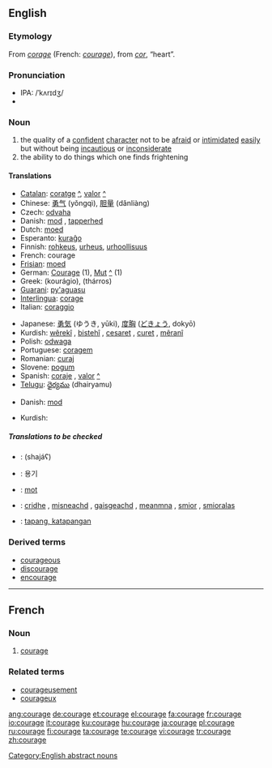{{wikipedia|Courage (disambiguation)}}
==English==

===Etymology===
From {{OF.}} ''[[corage]]'' (French: ''[[courage#French|courage]]''), from {{L.}} ''[[cor]]'', “heart”.

===Pronunciation===
*IPA: /ˈkʌrɪdʒ/
*{{audio|en-us-courage.ogg|Audio (US)}}

===Noun===
{{wikipedia}}
{{en-noun|-}}

# the quality of a [[confident]] [[character]] not to be [[afraid]] or [[intimidate]]d [[easy|easily]] but without being [[incautious]] or [[inconsiderate]]
# the ability to do things which one finds frightening

====Translations====
{{trans-top|quality of a confident character}}
*[[Catalan]]: [[coratge]] {{m}} [[:ca:coratge|^]], [[valor]] {{m}} [[:ca:valor|^]]
*Chinese: [[勇气]] (yǒngqì), [[胆量]] (dǎnliàng)
*Czech: [[odvaha]] {{f}}
*Danish: [[mod]] {{n}}, [[tapperhed]] {{c}}
*Dutch: [[moed]] {{m}}
*Esperanto: [[kuraĝo]]
*Finnish: [[rohkeus]], [[urheus]], [[urhoollisuus]]
*French: courage {{m}}
*[[Frisian]]: [[moed]]
*German: [[Courage]] {{f}} (1), [[Mut]] {{m}} [[:de:Mut|^]] (1)
*Greek: {{t|el|κουράγιο|n|}} (kourágio), {{t|el|θάρρος|n|}} (thárros)
*[[Guarani]]: [[py'aguasu]]
*[[Interlingua]]: [[corage]]
*Italian: [[coraggio]] {{m}}
{{trans-mid}}
*Japanese: [[勇気]] (ゆうき, yūki), [[度胸]] ([[どきょう]], dokyō)
*Kurdish: [[wêrekî]] {{f}}, [[bistehî]] {{f}}, [[cesaret]] {{f}}, [[curet]] {{f}}, [[mêranî]] {{f}}
*Polish: [[odwaga]] {{f}}
*Portuguese: [[coragem]] {{f}}
*Romanian: [[curaj]] {{n}}
*Slovene: [[pogum]] {{m}}
*Spanish: [[coraje]] {{m}}, [[valor]] {{m}} [[:es:valor|^]]
*[[Telugu]]: [[ధైర్యము]] (dhairyamu)
{{trans-bottom}}

{{trans-top|ability to do frightening things}}
*Danish: [[mod]] {{n}}
{{trans-mid}}
*Kurdish: {{KUchar|[[پاڵه‌وانی]]}}
{{trans-bottom}}

=====Translations to be checked=====
{{checktrans}}

*{{ttbc|Arabic}}: {{ARchar|[[شجاع]]}} (shajáʕ)
*{{ttbc|Korean}}: 용기
*{{ttbc|Norwegian}}: [[mot]] {{n}}
*{{ttbc|Scottish Gaelic}}: [[cridhe]] {{m}}, [[misneachd]] {{f}}, [[gaisgeachd]] {{f}}, [[meanmna]] {{m}}, [[smior]] {{m}}, [[smioralas]] {{m}}
*{{ttbc|Tagalog}}: [[tapang, katapangan]]

===Derived terms===
*[[courageous]]
*[[discourage]]
*[[encourage]]

[[Category:English abstract nouns]]

----

==French==

===Noun===
{{fr-noun|m}}

# [[#Noun|courage]]

===Related terms===
*[[courageusement]]
*[[courageux]]

[[ang:courage]]
[[de:courage]]
[[et:courage]]
[[el:courage]]
[[fa:courage]]
[[fr:courage]]
[[io:courage]]
[[it:courage]]
[[ku:courage]]
[[hu:courage]]
[[ja:courage]]
[[pl:courage]]
[[ru:courage]]
[[fi:courage]]
[[ta:courage]]
[[te:courage]]
[[vi:courage]]
[[tr:courage]]
[[zh:courage]]